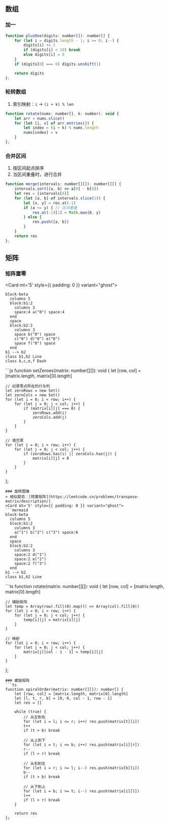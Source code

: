 
## 数组
### 加一
```js
function plusOne(digits: number[]): number[] {
    for (let i = digits.length - 1; i >= 0; i--) {
        digits[i] += 1
        if (digits[i] < 10) break
        else digits[i] = 0
    }
    if (digits[0] === 0) digits.unshift(1)

    return digits
};
```
### 轮转数组
1. 索引映射：`i` -> `(i + k) % len`
```js {4}
function rotate(nums: number[], k: number): void {
    let arr = nums.slice()
    for (let [i, v] of arr.entries()) {
        let index = (i + k) % nums.length
        nums[index] = v
    }
};
```
### 合并区间
1. 按区间起点排序
2. 当区间重叠时，进行合并
```js {6}
function merge(intervals: number[][]): number[][] {
    intervals.sort((a, b) => a[0] - b[0])
    let res = [intervals[0]]
    for (let [a, b] of intervals.slice(1)) {
        let [x, y] = res.at(-1)
        if (a <= y) { // 区间重叠
            res.at(-1)[1] = Math.max(b, y)
        } else {
            res.push([a, b])
        }
    }
    return res
};
```
## 矩阵
### 矩阵置零
<Card mt='5' style={{ padding: 0 }} variant="ghost">
```mermaid
block-beta
  columns 5
  block:b1:2
    columns 3
    space:4 a("0") space:4
  end
  space
  block:b2:2
    columns 3
    space b("0") space
    c("0") d("0") e("0")
    space f("0") space
  end
b1 --> b2
class b1,b2 Line
class b,c,e,f Dash
```
</Card>
```js
function setZeroes(matrix: number[][]): void {
    let [row, col] = [matrix.length, matrix[0].length]

    // 纪录零点所在的行与列
    let zeroRows = new Set()
    let zeroCols = new Set()
    for (let i = 0; i < row; i++) {
        for (let j = 0; j < col; j++) {
            if (matrix[i][j] === 0) {
                zeroRows.add(i)
                zeroCols.add(j)
            }
        }
    }

    // 填充零
    for (let i = 0; i < row; i++) {
        for (let j = 0; j < col; j++) {
            if (zeroRows.has(i) || zeroCols.has(j)) {
                matrix[i][j] = 0
            }
        }
    }
};
```
### 旋转图像
> 相似题目：[转置矩阵](https://leetcode.cn/problems/transpose-matrix/description/)
<Card mt='5' style={{ padding: 0 }} variant="ghost">
```mermaid
block-beta
  columns 5
  block:b1:2
    columns 3
    a("1") b("2") c("3") space:6
  end
  space
  block:b2:2
    columns 3
    space:2 d("1")
    space:2 e("2")
    space:2 f("3")
  end
b1 --> b2
class b1,b2 Line
```
</Card>
```ts
function rotate(matrix: number[][]): void {
    let [row, col] = [matrix.length, matrix[0].length]

    // 辅助矩阵
    let temp = Array(row).fill(0).map(() => Array(col).fill(0))
    for (let i = 0; i < row; i++) {
        for (let j = 0; j < col; j++) {
            temp[i][j] = matrix[i][j]
        }
    }

    // 映射
    for (let i = 0; i < row; i++) {
        for (let j = 0; j < col; j++) {
            matrix[j][col - i - 1] = temp[i][j]
        }
    }
};
```
### 螺旋矩阵
```ts
function spiralOrder(matrix: number[][]): number[] {
    let [row, col] = [matrix.length, matrix[0].length]
    let [l, t, r, b] = [0, 0, col - 1, row - 1]
    let res = []

    while (true) {
        // 从左到右
        for (let i = l; i <= r; i++) res.push(matrix[t][i])
        t++
        if (t > b) break

        // 从上到下
        for (let i = t; i <= b; i++) res.push(matrix[i][r])
        r--
        if (l > r) break

        // 从右到左
        for (let i = r; i >= l; i--) res.push(matrix[b][i])
        b--
        if (t > b) break

        // 从下到上
        for (let i = b; i >= t; i--) res.push(matrix[i][l])
        l++
        if (l > r) break
    }

    return res
};
```